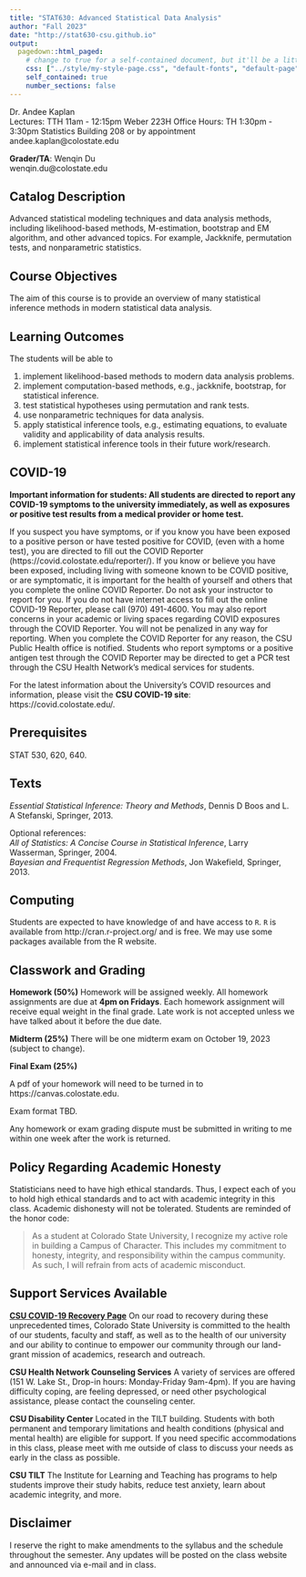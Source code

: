 ```yaml
---
title: "STAT630: Advanced Statistical Data Analysis"
author: "Fall 2023"
date: "http://stat630-csu.github.io"
output:
  pagedown::html_paged:
    # change to true for a self-contained document, but it'll be a litte slower for Pandoc to render
    css: ["../style/my-style-page.css", "default-fonts", "default-page", "default"]
    self_contained: true
    number_sections: false
---
```


Dr. Andee Kaplan  
Lectures: TTH 11am - 12:15pm Weber 223H 
Office Hours: TH 1:30pm - 3:30pm Statistics Building 208 or by appointment  
andee.kaplan@colostate.edu

**Grader/TA**: Wenqin Du  
wenqin.du@colostate.edu

## Catalog Description

Advanced statistical modeling techniques and data analysis methods, including likelihood-based methods, M-estimation, bootstrap and EM algorithm, and other advanced topics. For example, Jackknife, permutation tests, and nonparametric statistics.

## Course Objectives

The aim of this course is to provide an overview of many statistical inference methods in modern statistical data analysis.

## Learning Outcomes

The students will be able to

1. implement likelihood-based methods to modern data analysis problems.
2. implement computation-based methods, e.g., jackknife, bootstrap, for statistical inference.
3. test statistical hypotheses using permutation and rank tests.
4. use nonparametric techniques for data analysis.
5. apply statistical inference tools, e.g., estimating equations, to evaluate validity and applicability
of data analysis results.
6. implement statistical inference tools in their future work/research.

## COVID-19

**Important information for students: All students are directed to report any COVID-19 symptoms to the university immediately, as well as exposures or positive test results from a medical provider or home test.** 

If you suspect you have symptoms, or if you know you have been exposed to a positive person or have tested positive for COVID, (even with a home test), you are directed to fill out the COVID Reporter (https://covid.colostate.edu/reporter/). If you know or believe you have been exposed, including living with someone known to be COVID positive, or are symptomatic, it is important for the health of yourself and others that you complete the online COVID Reporter. Do not ask your instructor to report for you. If you do not have internet access to fill out the online COVID-19 Reporter, please call (970) 491-4600. You may also report concerns in your academic or living spaces regarding COVID exposures through the COVID Reporter. You will not be penalized in any way for reporting. When you complete the COVID Reporter for any reason, the CSU Public Health office is notified. Students who report symptoms or a positive antigen test through the COVID Reporter may be directed to get a PCR test through the CSU Health Network's medical services for students.

For the latest information about the University's COVID resources and information, please visit the **CSU COVID-19 site**: https://covid.colostate.edu/.

## Prerequisites

STAT 530, 620, 640.

## Texts

*Essential Statistical Inference: Theory and Methods*, Dennis D Boos and L. A Stefanski, Springer, 2013.

Optional references:  
*All of Statistics: A Concise Course in Statistical Inference*, Larry Wasserman, Springer, 2004.  
*Bayesian and Frequentist Regression Methods*, Jon Wakefield, Springer, 2013.

## Computing

Students are expected to have knowledge of and have access to `R`. `R` is available from http://cran.r-project.org/ and is free. We may use some packages available from the R website.

## Classwork and Grading

**Homework (50%)** Homework will be assigned weekly. All homework assignments are due at **4pm on Fridays**. Each homework assignment will receive equal weight in the final grade. Late work is not accepted unless we have talked about it before the due date.

**Midterm (25%)** There will be one midterm exam on October 19, 2023 (subject to change). 

**Final Exam (25%)** 

A pdf of your homework will need to be turned in to https://canvas.colostate.edu.

Exam format TBD.

Any homework or exam grading dispute must be submitted in writing to me within one week after the work is returned.

## Policy Regarding Academic Honesty

Statisticians need to have high ethical standards. Thus, I expect each of you to hold high ethical standards and to act with academic integrity in this class. Academic dishonesty will not be tolerated. Students are reminded of the honor code:

 > As a student at Colorado State University, I recognize my active role in building a Campus of Character. This includes my commitment to honesty, integrity, and responsibility within the campus community. As such, I will refrain from acts of academic misconduct.

## Support Services Available

[**CSU COVID-19 Recovery Page**](https://covidrecovery.colostate.edu) On our road to recovery during these unprecedented times, Colorado State University is committed to the health of our students, faculty and staff, as well as to the health of our university and our ability to continue to empower our community through our land-grant mission of academics, research and outreach.

**CSU Health Network Counseling Services** A variety of services are offered (151 W. Lake St., Drop-in hours: Monday-Friday 9am-4pm). If you are having difficulty coping, are feeling depressed, or need other psychological assistance, please contact the counseling center.

**CSU Disability Center** Located in the TILT building. Students with both permanent and temporary limitations and health conditions (physical and mental health) are eligible for support. If you need specific accommodations in this class, please meet with me outside of class to discuss your needs as early in the class as possible.

**CSU TILT** The Institute for Learning and Teaching has programs to help students improve their study habits, reduce test anxiety, learn about academic integrity, and more.

## Disclaimer

I reserve the right to make amendments to the syllabus and the schedule throughout the semester. Any updates will be posted on the class website and announced via e-mail and in class.

